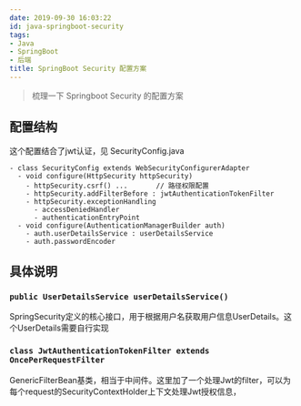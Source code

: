 ```yaml
---
date: 2019-09-30 16:03:22
id: java-springboot-security
tags:
- Java
- SpringBoot
- 后端
title: SpringBoot Security 配置方案
---
```


> 梳理一下 Springboot Security 的配置方案

<!-- more -->

## 配置结构

这个配置结合了jwt认证，见 SecurityConfig.java

````
- class SecurityConfig extends WebSecurityConfigurerAdapter
  - void configure(HttpSecurity httpSecurity)
    - httpSecurity.csrf() ...       // 路径权限配置
    - httpSecurity.addFilterBefore : jwtAuthenticationTokenFilter
    - httpSecurity.exceptionHandling
      - accessDeniedHandler
      - authenticationEntryPoint
  - void configure(AuthenticationManagerBuilder auth)
    - auth.userDetailsService : userDetailsService
    - auth.passwordEncoder
````

## 具体说明

### ``public UserDetailsService userDetailsService() ``

SpringSecurity定义的核心接口，用于根据用户名获取用户信息UserDetails。这个UserDetails需要自行实现

### ``class JwtAuthenticationTokenFilter extends OncePerRequestFilter``

GenericFilterBean基类，相当于中间件。这里加了一个处理Jwt的filter，可以为每个request的SecurityContextHolder上下文处理Jwt授权信息，